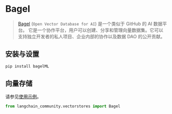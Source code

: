 # Bagel

> [Bagel](https://www.bagel.net/) (`Open Vector Database for AI`) 是一个类似于 GitHub 的 AI 数据平台。
它是一个协作平台，用户可以创建、分享和管理向量数据集。它可以支持独立开发者的私人项目、企业内部的协作以及数据 DAO 的公开贡献。

## 安装与设置

```bash
pip install bagelML
```

## 向量存储

请参见[使用示例](/docs/integrations/vectorstores/bagel)。

```python
from langchain_community.vectorstores import Bagel
```